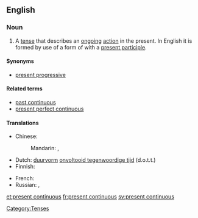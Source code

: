 ==English==

===Noun===
{{examples-right|examples=I '''am editing''' this dictionary.}}
{{en-noun|-|sg=[[present]] [[continuous]]}}

# {{grammar}} A [[tense]] that describes an [[ongoing]] [[action]] in the present. In English it is formed by use of a form of {{term|be}} with a [[present participle]].

====Synonyms====
* [[present progressive]]

====Related terms====
* [[past continuous]]
* [[present perfect continuous]]

====Translations====
{{trans-top|tense that describes an ongoing action in the present}}
* Chinese:
*: Mandarin: {{t|cmn|現在進行時|sc=Hani}}, {{t|cmn|现在进行时|tr=xiànzài jìnxíng shí|sc=Hani}}
* Dutch: [[duurvorm]] [[onvoltooid tegenwoordige tijd]] (d.o.t.t.) {{m}}
* Finnish: {{t-|fi|kestopreesens}}
{{trans-mid}}
* French: {{t|fr|présent progressif.|m}}
* Russian: {{t|ru|настоящее продолженное время|n|tr=nastojáščeje prodólžennoje vrémja}}, {{t|ru|настоящее длительное время|n|tr=nastojáščeje dlítel'noje vrémja}}
{{trans-bottom}}

[[Category:Tenses]]

[[et:present continuous]]
[[fr:present continuous]]
[[sv:present continuous]]